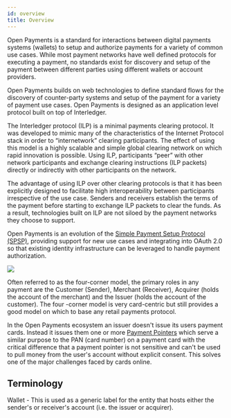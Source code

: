 ```yaml
---
id: overview
title: Overview
---
```


Open Payments is a standard for interactions between digital payments systems (wallets) to setup and authorize payments 
for a variety of common use cases. While most payment networks have well defined protocols for executing a payment,
no standards exist for discovery and setup of the payment between different parties using different wallets or account 
providers.

Open Payments builds on web technologies to define standard flows for the discovery of counter-party systems and setup 
of the payment for a variety of payment use cases. Open Payments is designed as an application level protocol built on 
top of Interledger.

The Interledger protocol (ILP) is a minimal payments clearing protocol. It was developed to mimic many of the 
characteristics of the Internet Protocol stack in order to “internetwork” clearing participants. The effect of using 
this model is a highly scalable and simple global clearing network on which rapid innovation is possible. Using ILP, 
participants “peer” with other network participants and exchange clearing instructions (ILP packets) directly or 
indirectly with other participants on the network.

The advantage of using ILP over other clearing protocols is that it has been explicitly designed to facilitate high
interoperability between participants irrespective of the use case. Senders and receivers establish the terms of
the payment before starting to exchange ILP packets to clear the funds. As a result, technologies built on ILP are not
siloed by the payment networks they choose to support.

Open Payments is an evolution of the
[Simple Payment Setup Protocol (SPSP)](https://interledger.org/rfcs/0009-simple-payment-setup-protocol/), providing
support for new use cases and integrating into OAuth 2.0 so that existing identity infrastructure can be leveraged to
handle payment authorization.

<!-- 
In the sections that follow, functions and features of Open Payments are
compared with analogous functions and features of SPSP to help implementors that
are upgrading to Open Payments from SPSP understand the differences (and
similarities). -->

<img src="/img/four_corner.svg"/>

Often referred to as the four-corner model, the primary roles in any payment are the Customer (Sender), Merchant
(Receiver), Acquirer (holds the account of the merchant) and the Issuer (holds the account of the customer). The four
-corner model is very card-centric but still provides a good model on which to base any retail payments protocol.

In the Open Payments ecosystem an issuer doesn't issue its users payment cards. Instead it issues them one or more
[Payment Pointers](./pointers) which serve a similar purpose to the PAN (card number) on a payment card with
the critical difference that a payment pointer is not sensitive and can't be used to pull money from the user's
account without explicit consent. This solves one of the major challenges faced by cards online.

## Terminology

Wallet - This is used as a generic label for the entity that hosts either the sender's or receiver's account (i.e. the issuer or acquirer).
